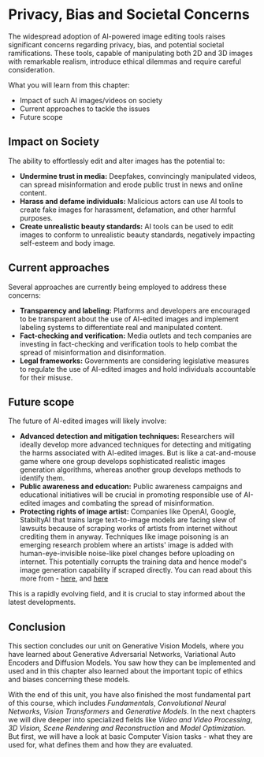 # Privacy, Bias and Societal Concerns

The widespread adoption of AI-powered image editing tools raises significant concerns regarding privacy, bias, and potential societal ramifications. These tools, capable of manipulating both 2D and 3D images with remarkable realism, introduce ethical dilemmas and require careful consideration.

What you will learn from this chapter:

- Impact of such AI images/videos on society
- Current approaches to tackle the issues
- Future scope

## Impact on Society

The ability to effortlessly edit and alter images has the potential to:

- **Undermine trust in media:** Deepfakes, convincingly manipulated videos, can spread misinformation and erode public trust in news and online content.
- **Harass and defame individuals:** Malicious actors can use AI tools to create fake images for harassment, defamation, and other harmful purposes.
- **Create unrealistic beauty standards:** AI tools can be used to edit images to conform to unrealistic beauty standards, negatively impacting self-esteem and body image.

## Current approaches

Several approaches are currently being employed to address these concerns:

- **Transparency and labeling:** Platforms and developers are encouraged to be transparent about the use of AI-edited images and implement labeling systems to differentiate real and manipulated content.
- **Fact-checking and verification:** Media outlets and tech companies are investing in fact-checking and verification tools to help combat the spread of misinformation and disinformation.
- **Legal frameworks:** Governments are considering legislative measures to regulate the use of AI-edited images and hold individuals accountable for their misuse.

## Future scope

The future of AI-edited images will likely involve:

- **Advanced detection and mitigation techniques:** Researchers will ideally develop more advanced techniques for detecting and mitigating the harms associated with AI-edited images. But is like a cat-and-mouse game where one group develops sophisticated realistic images generation algorithms, whereas another group develops methods to identify them.
- **Public awareness and education:** Public awareness campaigns and educational initiatives will be crucial in promoting responsible use of AI-edited images and combating the spread of misinformation.
- **Protecting rights of image artist:** Companies like OpenAI, Google, StabiltyAI that trains large text-to-image models are facing slew of lawsuits because of scraping works of artists from internet without crediting them in anyway. Techniques like image poisoning is an emerging research problem where an artists' image is added with human-eye-invisible noise-like pixel changes before uploading on internet. This potentially corrupts the training data and hence model's image generation capability if scraped directly. You can read about this more from - [here](https://www.technologyreview.com/2023/10/23/1082189/data-poisoning-artists-fight-generative-ai/), and [here](https://arxiv.org/abs/2310.13828)

This is a rapidly evolving field, and it is crucial to stay informed about the latest developments.

## Conclusion

This section concludes our unit on Generative Vision Models, where you have learned about Generative Adversarial Networks, Variational Auto Encoders and Diffusion Models.
You saw how they can be implemented and used and in this chapter also learned about the important topic of ethics and biases concerning these models.

With the end of this unit, you have also finished the most fundamental part of this course, which includes _Fundamentals_, _Convolutional Neural Networks_, _Vision Transformers_ and _Generative Models_.
In the next chapters we will dive deeper into specialized fields like _Video and Video Processing_, _3D Vision, Scene Rendering and Reconstruction_ and _Model Optimization_.
But first, we will have a look at basic Computer Vision tasks - what they are used for, what defines them and how they are evaluated.
